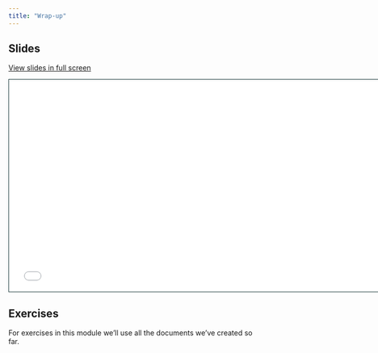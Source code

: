 ```yaml
---
title: "Wrap-up"
---
```


## Slides

[View slides in full screen](2-6-wrap-up.html)

```{=html}
<iframe class="slide-deck" src="2-6-wrap-up.html" height="420" width="747" style="border: 1px solid #123233;"></iframe>
```

## Exercises

For exercises in this module we'll use all the documents we've created so far.
